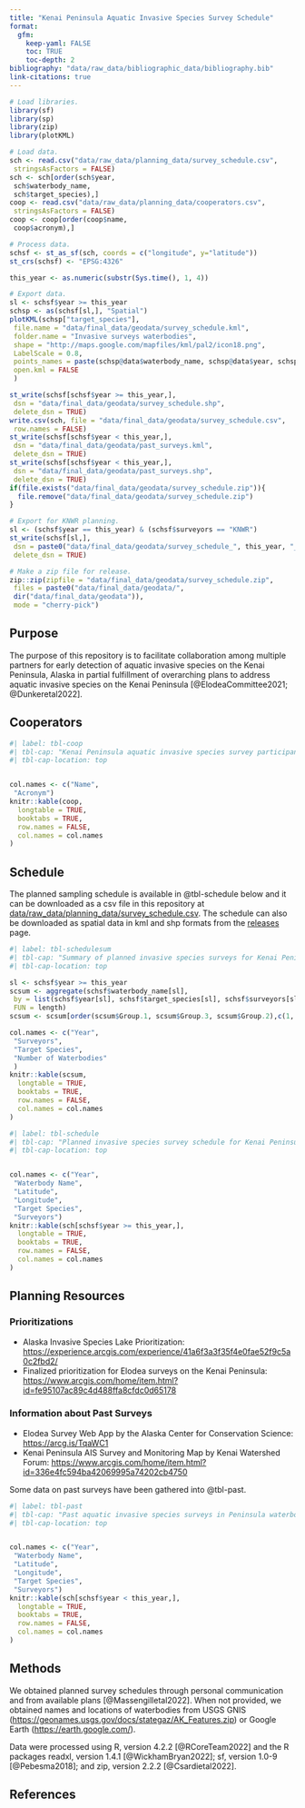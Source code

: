 ---
title: "Kenai Peninsula Aquatic Invasive Species Survey Schedule"
format:
  gfm: 
    keep-yaml: FALSE
    toc: TRUE
    toc-depth: 2
bibliography: "data/raw_data/bibliographic_data/bibliography.bib"
link-citations: true
---

```{r setup, echo=FALSE, error=FALSE, comment=FALSE, warning=FALSE, message=FALSE, results=FALSE}
# Load libraries.
library(sf)
library(sp)
library(zip)
library(plotKML)

# Load data.
sch <- read.csv("data/raw_data/planning_data/survey_schedule.csv",
 stringsAsFactors = FALSE)
sch <- sch[order(sch$year, 
 sch$waterbody_name,
 sch$target_species),]
coop <- read.csv("data/raw_data/planning_data/cooperators.csv",
 stringsAsFactors = FALSE)
coop <- coop[order(coop$name,
 coop$acronym),]

# Process data.
schsf <- st_as_sf(sch, coords = c("longitude", y="latitude"))
st_crs(schsf) <- "EPSG:4326"

this_year <- as.numeric(substr(Sys.time(), 1, 4))

# Export data.
sl <- schsf$year >= this_year
schsp <- as(schsf[sl,], "Spatial")
plotKML(schsp["target_species"],
 file.name = "data/final_data/geodata/survey_schedule.kml",
 folder.name = "Invasive surveys waterbodies",
 shape = "http://maps.google.com/mapfiles/kml/pal2/icon18.png",
 LabelScale = 0.8,
 points_names = paste(schsp@data$waterbody_name, schsp@data$year, schsp@data$target_species, schsp@data$surveyors),
 open.kml = FALSE
 )

st_write(schsf[schsf$year >= this_year,], 
 dsn = "data/final_data/geodata/survey_schedule.shp",
 delete_dsn = TRUE)
write.csv(sch, file = "data/final_data/geodata/survey_schedule.csv", 
 row.names = FALSE)
st_write(schsf[schsf$year < this_year,], 
 dsn = "data/final_data/geodata/past_surveys.kml",
 delete_dsn = TRUE)
st_write(schsf[schsf$year < this_year,], 
 dsn = "data/final_data/geodata/past_surveys.shp",
 delete_dsn = TRUE)
if(file.exists("data/final_data/geodata/survey_schedule.zip")){
  file.remove("data/final_data/geodata/survey_schedule.zip")
}

# Export for KNWR planning.
sl <- (schsf$year == this_year) & (schsf$surveyors == "KNWR")
st_write(schsf[sl,], 
 dsn = paste0("data/final_data/geodata/survey_schedule_", this_year, "_KNWR.kml"),
 delete_dsn = TRUE)

# Make a zip file for release.
zip::zip(zipfile = "data/final_data/geodata/survey_schedule.zip",
 files = paste0("data/final_data/geodata/", 
 dir("data/final_data/geodata")),
 mode = "cherry-pick")
```


## Purpose

The purpose of this repository is to facilitate collaboration among multiple partners for early detection of aquatic invasive species on the Kenai Peninsula, Alaska in partial fulfillment of overarching plans to address aquatic invasive species on the Kenai Peninsula [@ElodeaCommittee2021; @Dunkeretal2022].

## Cooperators

```{r cooptab, echo=FALSE}
#| label: tbl-coop
#| tbl-cap: "Kenai Peninsula aquatic invasive species survey participants."
#| tbl-cap-location: top


col.names <- c("Name",
 "Acronym")
knitr::kable(coop, 
  longtable = TRUE, 
  booktabs = TRUE,
  row.names = FALSE,
  col.names = col.names
)
```


## Schedule

The planned sampling schedule is available in @tbl-schedule below and it can be downloaded as a csv file in this repository at [data/raw_data/planning_data/survey_schedule.csv](data/raw_data/planning_data/survey_schedule.csv). The schedule can also be downloaded as spatial data in kml and shp formats from the [releases](https://github.com/Kenai-NWR-bio/AISschedule/releases) page.

```{r schedulesum, echo=FALSE}
#| label: tbl-schedulesum
#| tbl-cap: "Summary of planned invasive species surveys for Kenai Peninsula waterbodies. Acronyms of surveyors are the same as in @tbl-coop."
#| tbl-cap-location: top

sl <- schsf$year >= this_year
scsum <- aggregate(schsf$waterbody_name[sl],
 by = list(schsf$year[sl], schsf$target_species[sl], schsf$surveyors[sl]),
 FUN = length)
scsum <- scsum[order(scsum$Group.1, scsum$Group.3, scsum$Group.2),c(1, 3, 2, 4)]

col.names <- c("Year", 
 "Surveyors",
 "Target Species",
 "Number of Waterbodies"
 )
knitr::kable(scsum, 
  longtable = TRUE, 
  booktabs = TRUE,
  row.names = FALSE,
  col.names = col.names
)
```

```{r scheduletab, echo=FALSE}
#| label: tbl-schedule
#| tbl-cap: "Planned invasive species survey schedule for Kenai Peninsula waterbodies. Acronyms of surveyors are the same as in @tbl-coop."
#| tbl-cap-location: top


col.names <- c("Year", 
 "Waterbody Name",
 "Latitude",
 "Longitude",
 "Target Species",
 "Surveyors")
knitr::kable(sch[schsf$year >= this_year,], 
  longtable = TRUE, 
  booktabs = TRUE,
  row.names = FALSE,
  col.names = col.names
)
```





## Planning Resources

### Prioritizations

- Alaska Invasive Species Lake Prioritization: <https://experience.arcgis.com/experience/41a6f3a3f35f4e0fae52f9c5a0c2fbd2/>
- Finalized prioritization for Elodea surveys on the Kenai Peninsula: <https://www.arcgis.com/home/item.html?id=fe95107ac89c4d488ffa8cfdc0d65178>

### Information about Past Surveys

- Elodea Survey Web App by the Alaska Center for Conservation Science: <https://arcg.is/TqaWC1>
- Kenai Peninsula AIS Survey and Monitoring Map by Kenai Watershed Forum:  <https://www.arcgis.com/home/item.html?id=336e4fc594ba42069995a74202cb4750> 

Some data on past surveys have been gathered into @tbl-past.

```{r scheduletab, echo=FALSE}
#| label: tbl-past
#| tbl-cap: "Past aquatic invasive species surveys in Peninsula waterbodies. Acronyms of surveyors are the same as in @tbl-coop."
#| tbl-cap-location: top


col.names <- c("Year", 
 "Waterbody Name",
 "Latitude",
 "Longitude",
 "Target Species",
 "Surveyors")
knitr::kable(sch[schsf$year < this_year,], 
  longtable = TRUE, 
  booktabs = TRUE,
  row.names = FALSE,
  col.names = col.names
)
```


## Methods

We obtained planned survey schedules through personal communication and from available plans [@Massengilletal2022]. When not provided, we obtained names and locations of waterbodies from USGS GNIS (<https://geonames.usgs.gov/docs/stategaz/AK_Features.zip>) or Google Earth (<https://earth.google.com/>).

Data were processed using R, version 4.2.2 [@RCoreTeam2022] and the R packages readxl, version 1.4.1 [@WickhamBryan2022]; sf, version 1.0-9 [@Pebesma2018]; and zip, version 2.2.2 [@Csardietal2022].

## References
